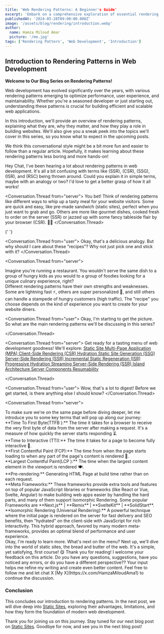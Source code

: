 ```yaml
---
title: 'Web Rendering Patterns: A Beginner's Guide'
excerpt: 'Embark on a comprehensive exploration of essential rendering patterns in modern web development, uncovering strategies for building high-performance, user-centric applications that cater to diverse user needs.'
publishedAt: '2024-05-28T09:00:00.000Z'
image: '/assets/blog/rendering/introduction.webp'
author:
  name: Hamza Miloud Amar
  picture: '/me.jpg'
tags: ['Rendering Pattern', 'Web Development', 'Introduction']
---
```


## Introduction to Rendering Patterns in Web Development

**Welcome to Our Blog Series on Rendering Patterns!**

Web development has evolved significantly over the years, with various rendering patterns emerging to optimize performance, user experience, and maintainability. Whether you're a seasoned developer or just starting out, understanding these patterns is crucial for building efficient and scalable web applications.

In this introduction, we'll provide an overview of rendering patterns, explaining what they are, why they matter, and how they play a role in building websites. We'll also give you a sneak peek into the topics we'll cover in this series, so you know what to expect in the upcoming posts.

We think this conversational style might be a bit more fun and easier to follow than a regular article. Hopefully, it makes learning about these rendering patterns less boring and more hands-on!

<Conversation>
  <Conversation.Thread from="user">
    Hey Chat, I've been hearing a lot about rendering patterns in web
    development. It's all a bit confusing with terms like (SSR), (CSR),
    (SSG), (ISR), and (RSC) being thrown around. Could you explain it in
    simple terms, maybe with an analogy or two? I'd love to get a better
    grasp of how it all works!
  </Conversation.Thread>

<Conversation.Thread from="server">
  You bet! Think of rendering patterns like different ways to whip up
  a tasty meal for your website visitors. Some are quick and easy,
  like pre-made sandwich (static sites), perfect when you just want to
  grab and go. Others are more like gourmet dishes, cooked fresh to
  order on the server (SSR) or jazzed up with some fancy tableside
  flair by your browser (CSR). 👨‍🍳
</Conversation.Thread>

{' '}

<Conversation.Thread from="user">
  Okay, that's a delicious analogy. But why should I care about these
  "recipes"? Why not just pick one and stick with it?
</Conversation.Thread>

<Conversation.Thread from="server">
  <div>
    Imagine you're running a restaurant. You wouldn't serve the same
    dish to a group of hungry kids as you would to a group of foodies
    looking for a unique culinary experience, right?
  </div>
  <div>
    Different rendering patterns have their own strengths and
    weaknesses. Some are lightning fast ⚡, others are super
    personalized 👤, and still others can handle a stampede of hungry
    customers (high traffic). The "recipe" you choose depends on the
    kind of experience you want to create for your website diners.
  </div>
</Conversation.Thread>

  <Conversation.Thread from="user">
  Okay, I'm starting to get the picture. So what are the main rendering patterns we'll be discussing in this series?

  </Conversation.Thread>

  <Conversation.Thread from="server">
  Get ready for a tasting menu of web development goodness! We'll explore:
  <a href="/blogs/static-website">
    Static Site
  </a>
  <a href="/blogs/multi-page-application">
    Multi-Page Application (MPA)
  </a>
  <a href="/blogs/client-side-rendering">
    Client-Side Rendering (CSR)
  </a>
  <a href="/blogs/hydration">
    Hydration
  </a>
  <a href="/blogs/static-site-generation">
    Static Site Generation (SSG)
  </a>
  <a href="/blogs/server-side-rendering">
    Server-Side Rendering (SSR)
  </a>
  <a href="/blogs/increment-site-generation">
    Incremental Static Regeneration (ISR)
  </a>
  <a href="/blogs/progressive-hydration">
    Progressive Hydration
  </a>
  <a href="/blogs/streaming-server-side-rendering">
    Streaming Server-Side Rendering (SSR)
  </a>
  <a href="/blogs/island-architecture">
    Island Architecture
  </a>
  <a href="/blogs/server-component">
    Server Components
  </a>
  <a href="/blogs/resumability">
    Resumability
  </a>

  </Conversation.Thread>

<Conversation.Thread from="user">
  Wow, that's a lot to digest! Before we get started, is there
  anything else I should know?
</Conversation.Thread>

  <Conversation.Thread from="server">
  <div>
    To make sure we're on the same page before diving deeper, let me introduce you to some key terms that will pop up along our journey:
  </div>
<div>
  **Time To First Byte(TTFB ):** The time it takes for a browser to
  receive the very first byte of data from the server after making a
  request. It's a measure of how quickly the server starts responding
  ⏳.
</div>
<div>
  **Time to Interactive (TTI):** The time it takes for a page to
  become fully interactive 🍴.
</div>
<div>
  **First Contentful Paint (FCP):** The time from when the page starts
  loading to when any part of the page's content is rendered 👀.
</div>
<div>
  **Largest Contentful Paint(LCP ):** The time when the largest
  content element in the viewport is rendered 🍽️.
</div>
<div>
  **Pre-rendering:** Generating HTML Page at build time rather than on each
  request.
</div>
<div id="meta-framework">
  **Meta Frameworks:** These frameworks provide extra tools and
  features on top of popular JavaScript libraries or frameworks (like React or Vue,
  Svelte, Angular) to make building web apps easier by handling the hard parts, and many
  of them support Isomorphic Rendering. Some popular Frameworks are  **Next.js** | **Remix** | **SvelteKit**  |  **SolidStart**.
</div>

  <div>
    **Isomorphic Rendering (Universal Rendering):** A powerful technique
    where the initial page is rendered on the server for fast delivery
    and SEO benefits, then "hydrated" on the client-side with JavaScript
    for rich interactivity. This hybrid approach, favored by many modern
    meta-frameworks, provides an optimal blend of performance and user
    experience.
  </div>
  </Conversation.Thread>
  <Conversation.Thread from="user">
    Okay, I'm ready to learn more. What's next on the menu?
  </Conversation.Thread>
  <Conversation.Thread from="server">
    Next up, we'll dive into the world of static sites, the bread and 
    butter of the web. It's a simple, yet satisfying, first course! 😋
  </Conversation.Thread>
  <Conversation.Thread from="me">
    Thank you for reading! I welcome your feedback on this article. Do
    you have any questions, suggestions, have you noticed any errors,
    or do you have a different perspective?? Your input helps me refine
    my writing and create even better content. Feel free to follow me and let chat X [My X](https://x.com/HamzaMiloudAma1) to
    continue the discussion.
  </Conversation.Thread>
</Conversation>

### Conclusion

This concludes our introduction to rendering patterns. In the next post, we will dive deep into [Static Sites](/blogs/static-website), exploring their advantages, limitations, and how they form the foundation of modern web development.

Thank you for joining us on this journey. Stay tuned for our next blog post on [Static Sites](/blogs/static-website). Goodbye for now, and see you in the next blog post!
